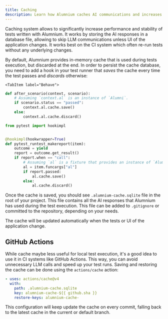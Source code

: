 ```yaml
---
title: Caching
description: Learn how Alumnium caches AI communications and increases test performance and stability.
---
```



Caching system allows to significantly increase performance and stability of tests written with Alumnium. It works by storing the AI responses in a database file, allowing to skip LLM communications unless UI of the application changes. It works best on the CI system which often re-run tests without any underlying changes.

By default, Alumnium provides in-memory cache that is used during tests execution, but discarded at the end. In order to persist the cache database, you need to add a hook in your test runner that _saves_ the cache every time the test passes and _discards_ otherwise:

<Tabs>

    <TabItem label="Behave">

```python
def after_scenario(context, scenario):
    # Assuming `context.al` is an instance of `Alumni`.
    if scenario.status == "passed":
        context.al.cache.save()
    else:
        context.al.cache.discard()
```

  </TabItem>

  <TabItem label="Pytest">

```python
from pytest import hookimpl


@hookimpl(hookwrapper=True)
def pytest_runtest_makereport(item):
    outcome = yield
    report = outcome.get_result()
    if report.when == "call":
        # Assuming `al` is a fixture that provides an instance of `Alumni`.
        al = item.funcargs["al"]
        if report.passed:
            al.cache.save()
        else:
            al.cache.discard()
```

  </TabItem>
</Tabs>

Once the cache is saved, you should see `.alumnium-cache.sqlite` file in the root of your project. This file contains all the AI responses that Alumnium has used during the test execution. This file can be added to `.gitignore` or committed to the repository, depending on your needs.

The cache will be updated automatically when the tests or UI of the application change.

## GitHub Actions

While cache maybe less useful for local test execution, it's a good idea to use it in CI systems like GitHub Actions. This way, you can avoid unnecessary LLM calls and speed up your test runs. Saving and restoring the cache can be done using the `actions/cache` action:

```yaml
- uses: actions/cache@v4
  with:
    path: .alumnium-cache.sqlite
    key: alumnium-cache-${{ github.sha }}
    restore-keys: alumnium-cache-
```

This configuration will keep update the cache on every commit, falling back to the latest cache in the current or default branch.
